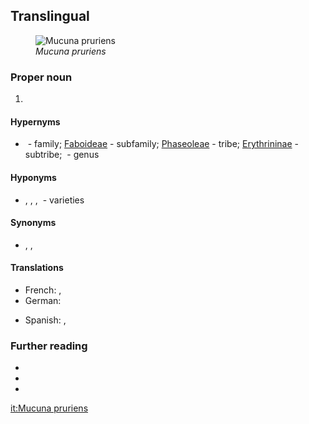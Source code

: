 ==Translingual==
[[File:Mucuna pruriens flower.jpg|thumb|''Mucuna pruriens'']]

===Proper noun===
{{taxoninfl|head={{taxlink|Mucuna|genus|noshow=1}} {{epinew|pruriens||la}}|i=1|g=f}}

# {{taxon|species|family|Fabaceae|the [[velvet bean]], a [[legume]], native to Africa and tropical Asia, used as a [[food]] and [[forage]] source, as a [[toxin]], and for [[medicinal]] purposes, the seed pods of which have a dense covering of bristles that cause skin irritation when touched.}}

====Hypernyms====
* {{sense|species}} {{l|mul|Fabaceae}}&nbsp;- family; [[Faboideae]]&nbsp;- subfamily; [[Phaseoleae]]&nbsp;- tribe; [[Erythrininae]]&nbsp;- subtribe; {{taxlink|Mucuna|genus|noshow=1}}&nbsp;- genus

====Hyponyms====
* {{sense|species}} {{taxlink|Mucuna pruriens var. hirsuta|variety|noshow=1}}, {{taxlink|Mucuna pruriens var. pruriens|variety|noshow=1}}, {{taxlink|Mucuna pruriens var. sericophylla|variety|noshow=1}}, {{taxlink|Mucuna pruriens var. utilis|variety|noshow=1}}&nbsp;- varieties

====Synonyms====
* {{sense|species}} {{vern|buffalo bean}}, {{vern|cow itch}}, {{vern|hell fire bean}}

====Translations====
{{trans-top|velvet bean}}
* French: {{t|fr|Pois pouilleux}}, {{t|fr|Poil à gratter}}
* German: {{t|de|Juckbohne}}
{{trans-mid}}
* Spanish: {{t|es|picapica}}, {{t|es|chiporro}}
{{trans-bottom}}

===Further reading===
* {{pedia}}
* {{specieslite|}}
* {{comcatlite}}

[[it:Mucuna pruriens]]